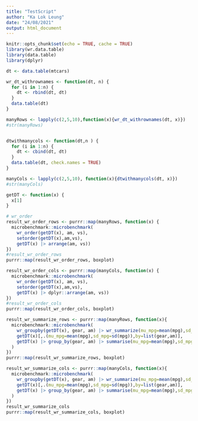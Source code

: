 ```yaml
---
title: "TestScript"
author: "Ka Lok Leung"
date: "24/08/2021"
output: html_document
---
```


```r
knitr::opts_chunk$set(echo = TRUE, cache = TRUE)
library(wr.data.table)
library(data.table)
library(dplyr)
```

```r
dt <- data.table(mtcars)

wr_dt_withrownames <- function(dt, n) {
  for (i in 1:n) {
    dt <- rbind(dt, dt)
  }
  data.table(dt)
}

manyRows <- lapply(c(2,5,10),function(x){wr_dt_withrownames(dt, x)})
#str(manyRows)


dtwithmanycols <- function(dt,n ) {
  for (i in 1:n) {
    dt <- cbind(dt, dt)
  }
  data.table(dt, check.names = TRUE)
}

manyCols <- lapply(c(2,5,10), function(x){dtwithmanycols(dt, x)})
#str(manyCols)

getDT <- function(x) {
  x[1]
}
```

```r
# wr_order
result_wr_order_rows <- purrr::map(manyRows, function(x) {
  microbenchmark::microbenchmark(
    wr_order(getDT(x), am, vs),
    setorder(getDT(x),am,vs),
    getDT(x) |> arrange(am, vs))
})
#result_wr_order_rows
purrr::map(result_wr_order_rows, boxplot)
```

```r
result_wr_order_cols <- purrr::map(manyCols, function(x) {
  microbenchmark::microbenchmark(
    wr_order(getDT(x), am, vs),
    setorder(getDT(x),am,vs),
    getDT(x) |> dplyr::arrange(am, vs))
})
#result_wr_order_cols
purrr::map(result_wr_order_cols, boxplot)
```

```r
result_wr_summarize_rows <- purrr::map(manyRows, function(x){
  microbenchmark::microbenchmark(
    wr_groupby(getDT(x), gear, am) |> wr_summarize(mu_mpg=mean(mpg),sd_mpg=sd(mpg)),
    getDT(x)[,.(mu_mpg=mean(mpg),sd_mpg=sd(mpg)),by=list(gear,am)],
    getDT(x) |> group_by(gear, am) |> summarise(mu_mpg=mean(mpg),sd_mpg=sd(mpg))
  )
})
purrr::map(result_wr_summarize_rows, boxplot)
```

```r
result_wr_summarize_cols <- purrr::map(manyCols, function(x){
  microbenchmark::microbenchmark(
    wr_groupby(getDT(x), gear, am) |> wr_summarize(mu_mpg=mean(mpg),sd_mpg=sd(mpg)),
    getDT(x)[,.(mu_mpg=mean(mpg),sd_mpg=sd(mpg)),by=list(gear,am)],
    getDT(x) |> group_by(gear, am) |> summarise(mu_mpg=mean(mpg),sd_mpg=sd(mpg))
  )
})
result_wr_summarize_cols
purrr::map(result_wr_summarize_cols, boxplot)

```

